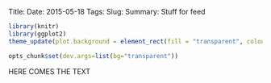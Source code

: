 Title: 
Date: 2015-05-18
Tags: 
Slug: 
Summary: Stuff for feed

```r
library(knitr)
library(ggplot2)
theme_update(plot.background = element_rect(fill = "transparent", colour = NA))

opts_chunk$set(dev.args=list(bg="transparent"))
```

HERE COMES THE TEXT